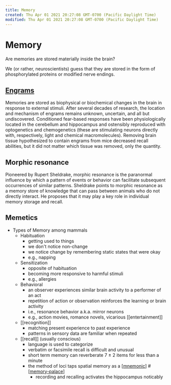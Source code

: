 ```yaml
---
title: Memory
created: Thu Apr 01 2021 20:27:08 GMT-0700 (Pacific Daylight Time)
modified: Thu Apr 01 2021 20:27:08 GMT-0700 (Pacific Daylight Time)
---
```


# Memory

Are memories are stored materially inside the brain?

We (or rather, neuroscientists) guess that they are stored in the form of phosphorylated proteins or modified nerve endings.

## [Engrams](<https://www.wikiwand.com/en/Engram_(neuropsychology)>)

Memories are stored as biophysical or biochemical changes in the brain in response to external stimuli. After several decades of research, the location and mechanism of engrams remains unknown, uncertain, and all but undiscovered. Conditioned fear-based responses have been physiologically located in the cerebellum and hippocampus and ostensibly reproduced with optogenetics and chemogenetics (these are stimulating neurons directly with, respectively, light and chemical macromolecules). Removing brain tissue hypothesized to contain engrams from mice decreased recall abilities, but it did not matter which tissue was removed, only the quantity.

## Morphic resonance

Pioneered by Rupert Sheldrake, morphic resonance is the paranormal influence by which a pattern of events or behavior can facilitate subsequent occurrences of similar patterns. Sheldrake points to morphic resonance as a memory store of knowledge that can pass between animals who do not directly interact. He proposes that it may play a key role in individual memory storage and recall.

## Memetics

- Types of Memory among mammals
  - Habituation
    - getting used to things
    - we don't notice non-change
    - we notice change by remembering static states that were okay
    - e.g., napping
  - Sensitization
    - opposite of habituation
    - becoming more responsive to harmful stimuli
    - e.g., allergies
  - Behavioral
    - an observer experiences similar brain activity to a performer of an act
    - repetition of action or observation reinforces the learning or brain activity
    - i.e., resonance behavior a.k.a. mirror neurons
    - e.g., action movies, romance novels, vicarious [[entertainment]]
  - [[recognition]]
    - matching present experience to past experience
    - patterns in sensory data are familiar when repeated
  - [[recall]] (usually conscious)
    - language is used to categorize
    - verbatim or facsimile recall is difficult and unusual
    - short term memory can reverberate 7 ± 2 items for less than a minute
    - the method of loci taps spatial memory as a [[mnemonic]] #[[memory-palace]]
      - recording and recalling activates the hippocampus noticably

[//begin]: # "Autogenerated link references for markdown compatibility"
[mnemonic]: mnemonic "mnemonic"
[memory-palace]: memory-palace "Memory Palace"
[//end]: # "Autogenerated link references"
